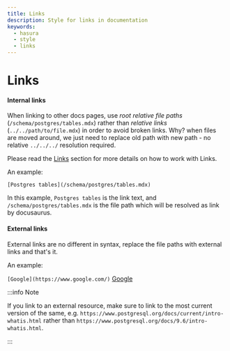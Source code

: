 ```yaml
---
title: Links
description: Style for links in documentation
keywords:
  - hasura
  - style
  - links
---
```


# Links

#### Internal links

When linking to other docs pages, use _root relative file paths_ (`/schema/postgres/tables.mdx`) rather than _relative
links_ (`../../path/to/file.mdx`) in order to avoid broken links. Why? when files are moved around, we just need to
replace old path with new path - no relative `../../../` resolution required.

Please read the [Links](/docusaurus-mdx-guide/links.mdx) section for more details on how to work with Links.

An example:

```
[Postgres tables](/schema/postgres/tables.mdx)
```

In this example, `Postgres tables` is the link text, and `/schema/postgres/tables.mdx` is the file path which will be
resolved as link by docusaurus.

#### External links

External links are no different in syntax, replace the file paths with external links and that's it.

An example:

`[Google](https://www.google.com/)` [Google](https://www.google.com/)


:::info Note

If you link to an external resource, make sure to link to the most current version of the same, e.g.
`https://www.postgresql.org/docs/current/intro-whatis.html` rather than
`https://www.postgresql.org/docs/9.6/intro-whatis.html`.

:::
